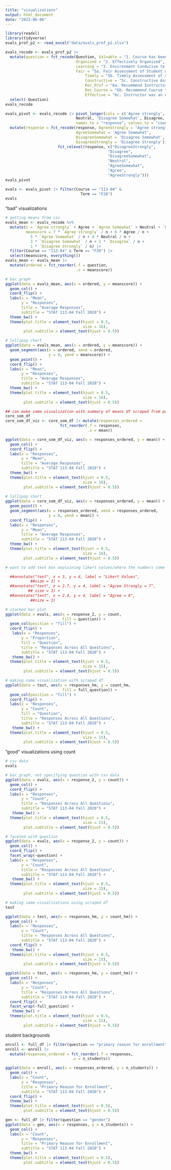 ```yaml
---
title: "visualizations"
output: html_document
date: "2023-06-06"
---
```


```r
library(readxl)
library(tidyverse)
evals_prof_p2 <- read_excel("data/evals_prof_p2.xlsx")

evals_recode <- evals_prof_p2 |> 
  mutate(question = fct_recode(Question, Valuable = "1. Course has been a valuable educational experience",
                               Organized = "2. Effectively Organized",
                               Learning = "3. Environment Conducive to Learning",
                               Fair = "5a. Fair Assessment of Student work",
                                   Timely = "5b. Timely Assessment of Student Work",
                                   Constructive = "5c. Constructive Assessment of Student Work",
                                   Rec_Prof = "6a. Recommend Instructor to another student",
                                   Rec_Course = "6b. Recommend Course to another student",
                                   Effective = "6c. Instructor was an effective teacher")) |> select(Term, Course, question, everything()) |>
  select(-Question)
evals_recode

evals_pivot <- evals_recode |> pivot_longer(cols = c('Agree strongly', Agree, 'Agree Somewhat', 
                               Neutral, 'Disagree Somewhat', Disagree, 'Disagree Strongly'),
                               names_to = "response", values_to = "count") |>
  mutate(response = fct_recode(response, AgreeStrongly = "Agree strongly",
                               AgreeSomewhat = 'Agree Somewhat',
                               DisagreeSomewhat = 'Disagree Somewhat',
                               DisagreeStrongly = 'Disagree Strongly')) |> mutate(response_2 = 
                       fct_relevel(response, c("DisagreeStrongly",
                                             "Disagree",
                                             "DisagreeSomewhat",
                                             "Neutral",
                                             "AgreeSomewhat",
                                             "Agree",
                                             "AgreeStrongly")))
evals_pivot

evals <- evals_pivot |> filter(Course == "113-04" &
                                 Term == "F20") 
evals
```

"bad" visualizations
```r
# getting means from csv
evals_mean <- evals_recode %>%
  mutate(n = `Agree strongly` + Agree + `Agree Somewhat` + Neutral + `Disagree Somewhat` + Disagree + `Disagree Strongly`,
         meanscore = 7 * `Agree strongly` / n + 6 * Agree / n +
           5 * `Agree Somewhat` / n + 4 * Neutral / n +
           3 * `Disagree Somewhat` / n + 2 * `Disagree` / n + 
           1 * `Disagree Strongly` / n) |>
  filter(Course == "113-04" & Term == "F20") |> 
  select(meanscore, everything())
evals_mean <- evals_mean |>
  mutate(ordered = fct_reorder(.f = question,
                               .x = meanscore))

# bar graph
ggplot(data = evals_mean, aes(x = ordered, y = meanscore)) +
  geom_col() +
  coord_flip() +
  labs(x = "Mean",
       y = "Responses",
       title = "Average Responses",
       subtitle = "STAT 113-04 Fall 2020") +
  theme_bw() +
  theme(plot.title = element_text(hjust = 0.5,
                                  size = 16),
        plot.subtitle = element_text(hjust = 0.5))

# lollipop chart 
ggplot(data = evals_mean, aes(x = ordered, y = meanscore)) +
  geom_segment(aes(x = ordered, xend = ordered,
                   y = 0, yend = meanscore)) +
  geom_point() +
  coord_flip() +
  labs(x = "Mean",
       y = "Responses",
       title = "Average Responses",
       subtitle = "STAT 113-04 Fall 2020") +
  theme_bw() +
  theme(plot.title = element_text(hjust = 0.5,
                                  size = 16),
        plot.subtitle = element_text(hjust = 0.5))

## can make same visualization with summary of means df scraped from pdf 
core_som_df
core_som_df_viz <- core_som_df |> mutate(responses_ordered = 
                        fct_reorder(.f = responses,
                                    .x = mean))

ggplot(data = core_som_df_viz, aes(x = responses_ordered, y = mean)) +
  geom_col() +
  coord_flip() +
  labs(x = "Responses",
       y = "Mean",
       title = "Average Responses",
       subtitle = "STAT 113-04 Fall 2020") +
  theme_bw() +
  theme(plot.title = element_text(hjust = 0.5,
                                  size = 16),
        plot.subtitle = element_text(hjust = 0.5))
 
# lollipop chart
ggplot(data = core_som_df_viz, aes(x = responses_ordered, y = mean)) +
  geom_point() +
  geom_segment(aes(x = responses_ordered, xend = responses_ordered,
                   y = 0, yend = mean)) +
  coord_flip() +
  labs(x = "Responses",
       y = "Mean",
       title = "Average Responses",
       subtitle = "STAT 113-04 Fall 2020") +
  theme_bw() +
  theme(plot.title = element_text(hjust = 0.5,
                                  size = 16),
        plot.subtitle = element_text(hjust = 0.5))

# want to add text box explaining likert values/where the numbers come from 

  ##annotate("text", x = 3, y = 4, label = "Likert Values",
           ##size = 3) +
  ##annotate("text", x = 2.7, y = 4, label = "Agree Strongly = 7",
          ## size = 3) +
  ##annotate("text", x = 2.4, y = 4, label = "Agree = 6",
           ##size = 3)

# stacked bar plot 
ggplot(data = evals, aes(x = response_2, y = count,
                         fill = question)) +
  geom_col(position = "fill") +
  coord_flip() +
   labs(x = "Responses",
       y = "Proportion",
       fill = "Question",
       title = "Responses Across All Questions",
       subtitle = "STAT 113-04 Fall 2020") +
   theme_bw() +
  theme(plot.title = element_text(hjust = 0.5,
                                  size = 15),
        plot.subtitle = element_text(hjust = 0.5)) 

# making same visualization with scraped df 
ggplot(data = test, aes(x = responses_hm, y = count_hm,
                         fill = full_question)) +
  geom_col(position = "fill") +
  coord_flip() +
  labs(x = "Responses",
       y = "Count",
       fill = "Question",
       title = "Responses Across All Questions",
       subtitle = "STAT 113-04 Fall 2020") +
   theme_bw() +
  theme(plot.title = element_text(hjust = 0.5,
                                  size = 15),
        plot.subtitle = element_text(hjust = 0.5))
```

"good" visualizations using count
```r
# csv data 
evals

# bar graph, not specifying question with csv data 
ggplot(data = evals, aes(x = response_2, y = count)) +
  geom_col() +
  coord_flip() +
  labs(x = "Responses",
       y = "Count",
       title = "Responses Across All Questions",
       subtitle = "STAT 113-04 Fall 2020") +
   theme_bw() +
  theme(plot.title = element_text(hjust = 0.5,
                                  size = 15),
        plot.subtitle = element_text(hjust = 0.5))

# faceted with question
ggplot(data = evals, aes(x = response_2, y = count)) +
  geom_col() +
  coord_flip() +
  facet_wrap(~question) +
  labs(x = "Responses",
       y = "Count",
       title = "Responses Across All Questions",
       subtitle = "STAT 113-04 Fall 2020") +
   theme_bw() +
  theme(plot.title = element_text(hjust = 0.5,
                                  size = 15),
        plot.subtitle = element_text(hjust = 0.5))

# making same visualizations using scraped df
test

ggplot(data = test, aes(x = responses_hm, y = count_hm)) +
  geom_col() +
  labs(x = "Responses",
       y = "Count",
       title = "Responses Across All Questions",
       subtitle = "STAT 113-04 Fall 2020") +
  coord_flip() +
   theme_bw() +
  theme(plot.title = element_text(hjust = 0.5,
                                  size = 15),
        plot.subtitle = element_text(hjust = 0.5))

ggplot(data = test, aes(x = responses_hm, y = count_hm)) +
  geom_col() +
  labs(x = "Responses",
       y = "Count",
       title = "Responses Across All Questions",
       subtitle = "STAT 113-04 Fall 2020") +
  coord_flip() +
  facet_wrap(~full_question) +
   theme_bw() +
  theme(plot.title = element_text(hjust = 0.5,
                                  size = 15),
        plot.subtitle = element_text(hjust = 0.5))
```

student backgrounds
```r
enroll <- full_df |> filter(question == "primary reason for enrollment") 
enroll <- enroll |>
  mutate(responses_ordered = fct_reorder(.f = responses,
                             .x = n_students))

ggplot(data = enroll, aes(x = responses_ordered, y = n_students)) +
  geom_col() +
  labs(x = "Count",
       y = "Responses",
       title = "Primary Reason for Enrollment",
       subtitle = "STAT 113-04 Fall 2020") +
  coord_flip() +
  theme_bw() +
  theme(plot.title = element_text(hjust = 0.5),
        plot.subtitle = element_text(hjust = 0.5))

gen <- full_df |> filter(question == "gender")
ggplot(data = gen, aes(x = responses, y = n_students)) +
  geom_col() +
  labs(x = "Count",
       y = "Responses",
       title = "Primary Reason for Enrollment",
       subtitle = "STAT 113-04 Fall 2020") +
  theme_bw() +
  theme(plot.title = element_text(hjust = 0.5),
        plot.subtitle = element_text(hjust = 0.5))
```


